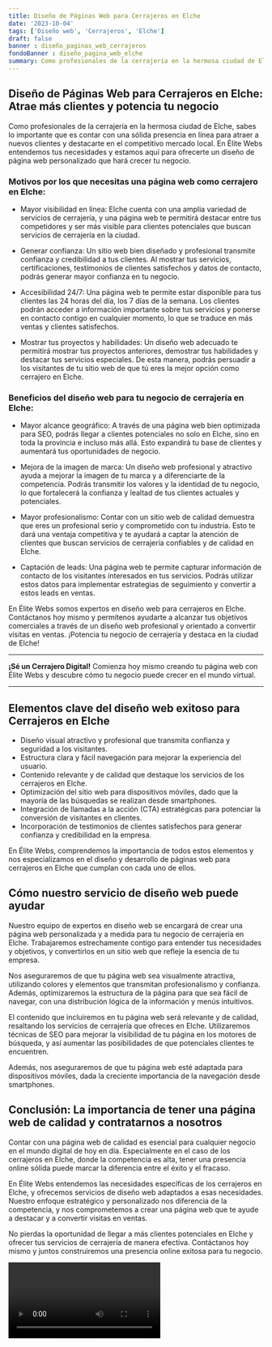 ```yaml
---
title: Diseño de Páginas Web para Cerrajeros en Elche
date: '2023-10-04'
tags: ['Diseño web', 'Cerrajeros', 'Elche']
draft: false
banner : diseño_paginas_web_cerrajeros
fondoBanner : diseño_pagina_web_elche
summary: Como profesionales de la cerrajería en la hermosa ciudad de Elche, sabes lo importante que es contar con una sólida presencia en línea para atraer a nuevos clientes y destacarte en el competitivo mercado local. En Élite Webs entendemos tus necesidades y estamos aquí para ofrecerte un diseño de página web personalizado que hará crecer tu negocio.
---
```


## Diseño de Páginas Web para Cerrajeros en Elche: Atrae más clientes y potencia tu negocio

Como profesionales de la cerrajería en la hermosa ciudad de Elche, sabes lo importante que es contar con una sólida presencia en línea para atraer a nuevos clientes y destacarte en el competitivo mercado local. En Élite Webs entendemos tus necesidades y estamos aquí para ofrecerte un diseño de página web personalizado que hará crecer tu negocio.

### Motivos por los que necesitas una página web como cerrajero en Elche:

- Mayor visibilidad en línea: Elche cuenta con una amplia variedad de servicios de cerrajería, y una página web te permitirá destacar entre tus competidores y ser más visible para clientes potenciales que buscan servicios de cerrajería en la ciudad.

- Generar confianza: Un sitio web bien diseñado y profesional transmite confianza y credibilidad a tus clientes. Al mostrar tus servicios, certificaciones, testimonios de clientes satisfechos y datos de contacto, podrás generar mayor confianza en tu negocio.

- Accesibilidad 24/7: Una página web te permite estar disponible para tus clientes las 24 horas del día, los 7 días de la semana. Los clientes podrán acceder a información importante sobre tus servicios y ponerse en contacto contigo en cualquier momento, lo que se traduce en más ventas y clientes satisfechos.

- Mostrar tus proyectos y habilidades: Un diseño web adecuado te permitirá mostrar tus proyectos anteriores, demostrar tus habilidades y destacar tus servicios especiales. De esta manera, podrás persuadir a los visitantes de tu sitio web de que tú eres la mejor opción como cerrajero en Elche.

### Beneficios del diseño web para tu negocio de cerrajería en Elche:

- Mayor alcance geográfico: A través de una página web bien optimizada para SEO, podrás llegar a clientes potenciales no solo en Elche, sino en toda la provincia e incluso más allá. Esto expandirá tu base de clientes y aumentará tus oportunidades de negocio.

- Mejora de la imagen de marca: Un diseño web profesional y atractivo ayuda a mejorar la imagen de tu marca y a diferenciarte de la competencia. Podrás transmitir los valores y la identidad de tu negocio, lo que fortalecerá la confianza y lealtad de tus clientes actuales y potenciales.

- Mayor profesionalismo: Contar con un sitio web de calidad demuestra que eres un profesional serio y comprometido con tu industria. Esto te dará una ventaja competitiva y te ayudará a captar la atención de clientes que buscan servicios de cerrajería confiables y de calidad en Elche.

- Captación de leads: Una página web te permite capturar información de contacto de los visitantes interesados en tus servicios. Podrás utilizar estos datos para implementar estrategias de seguimiento y convertir a estos leads en ventas.

En Élite Webs somos expertos en diseño web para cerrajeros en Elche. Contáctanos hoy mismo y permítenos ayudarte a alcanzar tus objetivos comerciales a través de un diseño web profesional y orientado a convertir visitas en ventas. ¡Potencia tu negocio de cerrajería y destaca en la ciudad de Elche!

***
**¡Sé un Cerrajero Digital!** Comienza hoy mismo creando tu página web con Élite Webs y descubre cómo tu negocio puede crecer en el mundo virtual.
***

<GifSeo />

<Cta />

## Elementos clave del diseño web exitoso para Cerrajeros en Elche

- Diseño visual atractivo y profesional que transmita confianza y seguridad a los visitantes.
- Estructura clara y fácil navegación para mejorar la experiencia del usuario.
- Contenido relevante y de calidad que destaque los servicios de los cerrajeros en Elche.
- Optimización del sitio web para dispositivos móviles, dado que la mayoría de las búsquedas se realizan desde smartphones.
- Integración de llamadas a la acción (CTA) estratégicas para potenciar la conversión de visitantes en clientes.
- Incorporación de testimonios de clientes satisfechos para generar confianza y credibilidad en la empresa.

En Élite Webs, comprendemos la importancia de todos estos elementos y nos especializamos en el diseño y desarrollo de páginas web para cerrajeros en Elche que cumplan con cada uno de ellos.

## Cómo nuestro servicio de diseño web puede ayudar

Nuestro equipo de expertos en diseño web se encargará de crear una página web personalizada y a medida para tu negocio de cerrajería en Elche. Trabajaremos estrechamente contigo para entender tus necesidades y objetivos, y convertirlos en un sitio web que refleje la esencia de tu empresa.

Nos aseguraremos de que tu página web sea visualmente atractiva, utilizando colores y elementos que transmitan profesionalismo y confianza. Además, optimizaremos la estructura de la página para que sea fácil de navegar, con una distribución lógica de la información y menús intuitivos.

El contenido que incluiremos en tu página web será relevante y de calidad, resaltando los servicios de cerrajería que ofreces en Elche. Utilizaremos técnicas de SEO para mejorar la visibilidad de tu página en los motores de búsqueda, y así aumentar las posibilidades de que potenciales clientes te encuentren.

Además, nos aseguraremos de que tu página web esté adaptada para dispositivos móviles, dada la creciente importancia de la navegación desde smartphones.

## Conclusión: La importancia de tener una página web de calidad y contratarnos a nosotros

Contar con una página web de calidad es esencial para cualquier negocio en el mundo digital de hoy en día. Especialmente en el caso de los cerrajeros en Elche, donde la competencia es alta, tener una presencia online sólida puede marcar la diferencia entre el éxito y el fracaso.

En Élite Webs entendemos las necesidades específicas de los cerrajeros en Elche, y ofrecemos servicios de diseño web adaptados a esas necesidades. Nuestro enfoque estratégico y personalizado nos diferencia de la competencia, y nos comprometemos a crear una página web que te ayude a destacar y a convertir visitas en ventas.

No pierdas la oportunidad de llegar a más clientes potenciales en Elche y ofrecer tus servicios de cerrajería de manera efectiva. Contáctanos hoy mismo y juntos construiremos una presencia online exitosa para tu negocio.

<Video />

<CtaBot job='Cerrajeros' city='Elche'/>

<Gmaps query='Elche+españa+maps' />